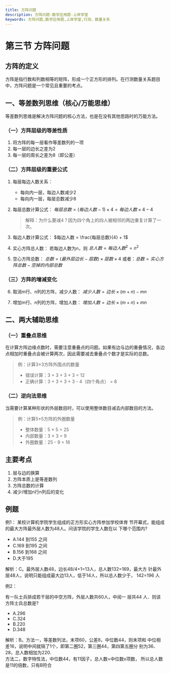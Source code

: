 ```yaml
---
title: 方阵问题
description: 方阵问题-数学应用题-上岸学堂
keywords: 方阵问题,数学应用题,上岸学堂,行测，数量关系
---
```








# 第三节 方阵问题

## 方阵的定义

方阵是指行数和列数相等的矩阵，形成一个正方形的排列。在行测数量关系题目中，方阵问题是一个常见且重要的考点。

## 一、等差数列思维（核心/万能思维）

等差数列思维是解决方阵问题的核心方法，也是在没有其他思路时的万能方法。

### （一）方阵层级的等差性质

1. 将方阵的每一层看作等差数列的一项
2. 每一层的边长之差为2
3. 每一层的周长之差为8（即公差）

### （二）方阵层级的重要公式

1. 每层每边人数关系：
   - 每向内一层，每边人数减少2
   - 每向内一层，每层总数减少8

2. 每层总数计算公式：
   $每层总数 = (每边人数 - 1) \times 4 = 每边人数 \times 4 - 4$

   > 解释：为什么要减4？因为四个角上的四人被相邻的两边重复计算了一次。

3. 每边人数计算公式：
   $每边人数 = \frac{每层总数}{4} + 1$

4. 实心方阵总人数：
   若每边人数为n，则 $总人数 = 每边人数^2 = n^2$

5. 空心方阵总数：
   $总数 = (最外层边长 - 层数) \times 层数 \times 4$
   或者：$总数 = 实心方阵总数 - 空掉的内部总数$

### （三）方阵的增减变化

6. 取消m行、n列的方阵，减少人数：
   $减少人数 = 边长 \times (m + n) - mn$

7. 增加m行、n列的方阵，增加人数：
   $增加人数 = 边长 \times (m + n) + mn$

## 二、两大辅助思维

### （一）重叠点思维

在计算方阵边缘点数时，需要注意重叠点的问题。如果有边与边的重叠情况，各边点相加时重叠点会被计算两次，因此需要减去重叠点个数才是实际的总数。

> 例：计算3×3方阵外围点的数量
> - 错误计算：3 + 3 + 3 + 3 = 12
> - 正确计算：3 + 3 + 3 + 3 - 4（四个角点） = 8

### （二）逆向法思维

当需要计算某种形状的外层数目时，可以使用整体数目减去内部数目的方法。

> 例：计算5×5方阵的外圈数量
> - 整体数量：5 × 5 = 25
> - 内部数量：3 × 3 = 9
> - 外圈数量：25 - 9 = 16

## 主要考点

1. 层与边的换算
2. 方阵本质上是等差数列
3. 方阵总数的计算
4. 减少/增加n行n列后的变化


## 例题

例1：
某校计算机学院学生组成的正方形实心方阵参加学校体育
节开幕式，能组成的最大方阵最外层人数为48人。问该学院的学生人数在以
下哪个范围内?  

- A.144 到155 之间            
- C.169 到195 之间            
- B.156 到168 之间           
- D.大于195

<BlurredAnswer>
解析：C。最外层人数48，边长48/4+1=13人，总人数132=169，最大方
针最外层48人，说明只能组成最大边13人，低于14人，所以总人数少于，
142=196 人
</BlurredAnswer>

例2：

有一队士兵排成若干层的中空方阵，外层人数共60人，中阅一
层共44 人．则该方阵士兵总数是?

- A.296                   
- C.324                   
- B.220          
- D.348

<BlurredAnswer>
解析：B。方法一，等差数列法，末项60，公差8，中位数44，则末项和
中位相差16，说明中间就隔了1个，即第二圈52，第三圈44，第四第五圈分
别为36、28，总人数相加为220. <br/>
方法二，数字特性法，中位数44，有11因子，总人数=中位数x项数，
所以总人数是11的倍数，只有B符合
</BlurredAnswer>
